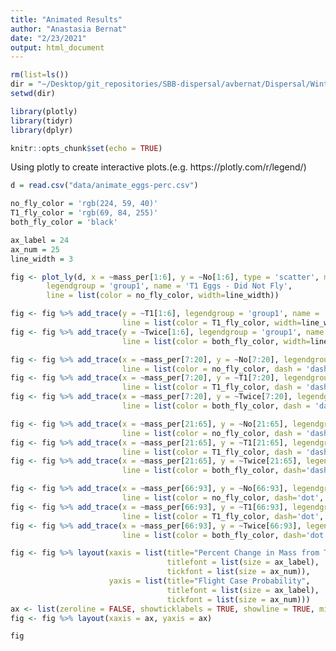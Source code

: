 ```yaml
---
title: "Animated Results"
author: "Anastasia Bernat"
date: "2/23/2021"
output: html_document
---
```


```r
rm(list=ls())
dir = "~/Desktop/git_repositories/SBB-dispersal/avbernat/Dispersal/Winter_2020/stats/"
setwd(dir) 

library(plotly)
library(tidyr)
library(dplyr)

knitr::opts_chunk$set(echo = TRUE)
```

Using plotly to create interactive plots.(e.g. https://plotly.com/r/legend/)

```r
d = read.csv("data/animate_eggs-perc.csv")
```

```r
no_fly_color = 'rgb(224, 59, 40)'
T1_fly_color = 'rgb(69, 84, 255)'
both_fly_color = 'black'

ax_label = 24
ax_num = 25
line_width = 3

fig <- plot_ly(d, x = ~mass_per[1:6], y = ~No[1:6], type = 'scatter', mode = 'lines',
        legendgroup = 'group1', name = 'T1 Eggs - Did Not Fly', 
        line = list(color = no_fly_color, width=line_width))

fig <- fig %>% add_trace(y = ~T1[1:6], legendgroup = 'group1', name = 'T1 Eggs - T1 Flew',
                         line = list(color = T1_fly_color, width=line_width)) 
fig <- fig %>% add_trace(y = ~Twice[1:6], legendgroup = 'group1', name = 'T1 Eggs - Flew Twice',
                         line = list(color = both_fly_color, width=line_width))

fig <- fig %>% add_trace(x = ~mass_per[7:20], y = ~No[7:20], legendgroup = 'group2', name = 'No Eggs - Did Not Fly',
                         line = list(color = no_fly_color, dash = 'dash', width=line_width)) 
fig <- fig %>% add_trace(x = ~mass_per[7:20], y = ~T1[7:20], legendgroup = 'group2', name = 'No Eggs - T1 Flew',
                         line = list(color = T1_fly_color, dash = 'dash', width=line_width))
fig <- fig %>% add_trace(x = ~mass_per[7:20], y = ~Twice[7:20], legendgroup = 'group2', name = 'No Eggs - Flew Twice',
                         line = list(color = both_fly_color, dash = 'dash', width=line_width))

fig <- fig %>% add_trace(x = ~mass_per[21:65], y = ~No[21:65], legendgroup = 'group3', name = '2 Eggs - Did Not Fly',
                         line = list(color = no_fly_color, dash = 'dashdot', width=line_width))
fig <- fig %>% add_trace(x = ~mass_per[21:65], y = ~T1[21:65], legendgroup = 'group3', name = '2 Eggs - T1 Flew',
                         line = list(color = T1_fly_color, dash = 'dashdot', width=line_width))
fig <- fig %>% add_trace(x = ~mass_per[21:65], y = ~Twice[21:65], legendgroup = 'group3', name = '2 Eggs - Flew Twice',
                         line = list(color = both_fly_color, dash='dashdot', width=line_width))

fig <- fig %>% add_trace(x = ~mass_per[66:93], y = ~No[66:93], legendgroup = 'group4', name = 'T2 Eggs - Did Not Fly',
                         line = list(color = no_fly_color, dash='dot', width=line_width))
fig <- fig %>% add_trace(x = ~mass_per[66:93], y = ~T1[66:93], legendgroup = 'group4', name = 'T2 Eggs - T1 Flew',
                         line = list(color = T1_fly_color, dash='dot', width=line_width))
fig <- fig %>% add_trace(x = ~mass_per[66:93], y = ~Twice[66:93], legendgroup = 'group4', name = 'T2 Eggs - Flew Twice',
                         line = list(color = both_fly_color, dash='dot', width=line_width))

fig <- fig %>% layout(xaxis = list(title="Percent Change in Mass from T1 to T2 (g)", 
                                   titlefont = list(size = ax_label),
                                   tickfont = list(size = ax_num)), 
                      yaxis = list(title="Flight Case Probability", 
                                   titlefont = list(size = ax_label),
                                   tickfont = list(size = ax_num)))
ax <- list(zeroline = FALSE, showticklabels = TRUE, showline = TRUE, mirror = T, showgrid=FALSE)
fig <- fig %>% layout(xaxis = ax, yaxis = ax)

```

```r
fig
```




